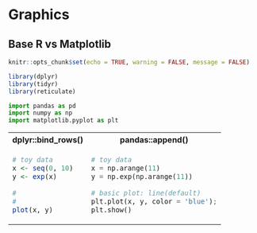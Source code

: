 # Graphics

## Base R vs Matplotlib
```r
knitr::opts_chunk$set(echo = TRUE, warning = FALSE, message = FALSE)
```

```r
library(dplyr)
library(tidyr)
library(reticulate)
```

```python
import pandas as pd
import numpy as np
import matplotlib.pyplot as plt 
```



<table class='table'>
<tr> <th>dplyr::bind_rows()</th> <th>pandas::append()</th> <tr>
<tr>
<td>

```R
# toy data
x <- seq(0, 10)
y <- exp(x)
```


```r
#
#
plot(x, y)
```

</td>
<td>
```python
# toy data
x = np.arange(11)
y = np.exp(np.arange(11))
```

```python
# basic plot: line(default)
plt.plot(x, y, color = 'blue');
plt.show()
```


</td>
<tr>
</table>

